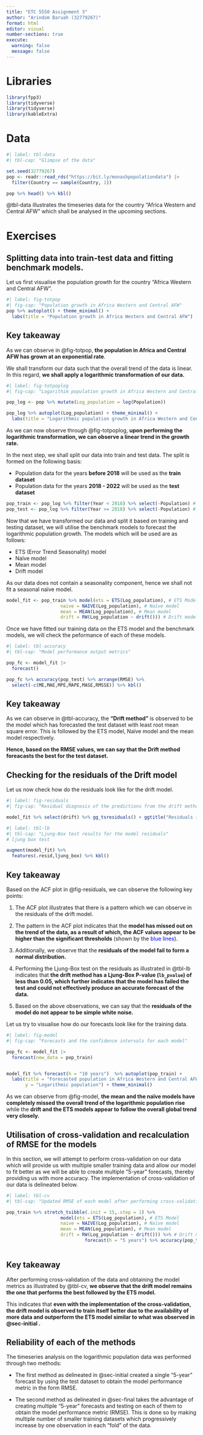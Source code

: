 ```yaml
---
title: "ETC 5550 Assignment 3"
author: "Arindom Baruah (32779267)"
format: html
editor: visual
number-sections: true
execute: 
  warning: false
  message: false
---
```


# Libraries

```r
library(fpp3)
library(tidyverse)
library(tidyverse)
library(kableExtra)
```

# Data

```r
#| label: tbl-data
#| tbl-cap: "Glimpse of the data"

set.seed(32779267)
pop <- readr::read_rds("https://bit.ly/monashpopulationdata") |>
  filter(Country == sample(Country, 1))

pop %>% head() %>% kbl()
```

@tbl-data illustrates the timeseries data for the country "Africa Western and Central	AFW" which shall be analysed in the upcoming sections.

# Exercises

## Splitting data into train-test data and fitting benchmark models.{#sec-initial}

Let us first visualise the population growth for the country "Africa Western and Central AFW".

```r
#| label: fig-totpop
#| fig-cap: "Population growth in Africa Western and Central AFW"
pop %>% autoplot() + theme_minimal() + 
  labs(title = "Population growth in Africa Western and Central AFW")
```

:::{.callout-note}
# Key takeaway

As we can observe in @fig-totpop, __the population in Africa and Central AFW has grown at an exponential rate__. 

We shall transform our data such that the overall trend of the data is linear. In this regard, __we shall apply a logarithmic transformation of our data.__
:::


```r
#| label: fig-totpoplog
#| fig-cap: "Logarithim population growth in Africa Western and Central AFW"

pop_log <- pop %>% mutate(Log_population = log(Population))

pop_log %>% autoplot(Log_population) + theme_minimal() + 
  labs(title = "Logarithmic population growth in Africa Western and Central AFW",y = "Log of population")
```

As we can now observe through @fig-totpoplog, __upon performing the logarithmic transformation, we can observe a linear trend in the growth rate.__



In the next step, we shall split our data into train and test data. The split is formed on the following basis:

- Population data for the years __before 2018__ will be used as the __train dataset__
- Population data for the years __2018 - 2022__ will be used as the __test dataset__

```r
pop_train <- pop_log %>% filter(Year < 2018) %>% select(-Population) # Train dataset
pop_test <- pop_log %>% filter(Year >= 2018) %>% select(-Population) # Test dataset
```


Now that we have transformed our data and split it based on training and testing dataset, we will utilise the benchmark models to forecast the logarithmic population growth. The models which will be used are as follows:

- ETS (Error Trend Seasonality) model
- Naïve model
- Mean model
- Drift model

As our data does not contain a seasonality component, hence we shall not fit a seasonal naïve model.

```r
model_fit <- pop_train %>% model(ets = ETS(Log_population), # ETS Model
                    naive = NAIVE(Log_population), # Naïve model
                    mean = MEAN(Log_population), # Mean model
                    drift = RW(Log_population ~ drift())) # Drift model
```


Once we have fitted our training data on the ETS model and the benchmark models, we will check the peformance of each of these models. 


```r
#| label: tbl-accuracy
#| tbl-cap: "Model performance output metrics"

pop_fc <- model_fit |>
  forecast()

pop_fc %>% accuracy(pop_test) %>% arrange(RMSE) %>% 
  select(-c(ME,MAE,MPE,MAPE,MASE,RMSSE)) %>% kbl()
```

:::{.callout-note}
# Key takeaway

As we can observe in @tbl-accuracy, the __"Drift method"__ is observed to be the model which has forecasted the test dataset with least root mean square error. This is followed by the ETS model, Naïve model and the mean model respectively.

__Hence, based on the RMSE values, we can say that the Drift method foreacasts the best for the test dataset.__
:::


## Checking for the residuals of the Drift model

Let us now check how do the residuals look like for the drift model.


```r
#| label: fig-residuals
#| fig-cap: "Residual diagnosis of the predictions from the drift method"

model_fit %>% select(drift) %>% gg_tsresiduals() + ggtitle("Residuals in the drift model") 
```

```r
#| label: tbl-lb
#| tbl-cap: "Ljung-Box test results for the model residuals"
# ljung box test

augment(model_fit) %>%
  features(.resid,ljung_box) %>% kbl()
```

:::{.callout-note}
# Key takeaway

Based on the ACF plot in @fig-residuals, we can observe the following key points:

1. The ACF plot illustrates that there is a pattern which we can observe in the residuals of the drift model.

2. The pattern in the ACF plot indicates that the __model has missed out on the trend of the data, as a result of which, the ACF values appear to be higher than the significant thresholds__ (shown by the <span style=color:blue>blue lines</span>).

3. Additionally, we observe that the __residuals of the model fail to form a normal distribution.__

4. Performing the Ljung-Box test on the residuals as illustrated in @tbl-lb indicates that __the drift method has a Ljung-Box P-value (`lb_pvalue`) of less than 0.05, which further indicates that the model has failed the test and could not effectively produce an accurate forecast of the data.__

5. Based on the above observations, we can say that the __residuals of the model do not appear to be simple white noise.__
:::

Let us try to visualise how do our forecasts look like for the training data.

```r
#| label: fig-model
#| fig-cap: "Forecasts and the confidence intervals for each model"

pop_fc <- model_fit |>
  forecast(new_data = pop_train)


model_fit %>% forecast(h = "10 years")  %>% autoplot(pop_train) + 
  labs(title = "Forecasted population in Africa Western and Central AFW",
       y = "Logarithmic population") + theme_minimal()
```
As we can observe from @fig-model, __the mean and the naïve models have completely missed the overall trend of the logarithmic population rise__ while the __drift and the ETS models appear to follow the overall global trend very closely.__


## Utilisation of cross-validation and recalculation of RMSE for the models {#sec-final}

In this section, we will attempt to perform cross-validation on our data which will provide us with multiple smaller training data and allow our model to fit better as we will be able to create multiple "5-year" forecasts, thereby providing us with more accuracy. The implementation of cross-validation of our data is delineated below.

```r
#| label: tbl-cv
#| tbl-cap: "Updated RMSE of each model after performing cross-validation on the test data"

pop_train %>% stretch_tsibble(.init = 15,.step = 1) %>% 
                    model(ets = ETS(Log_population), # ETS Model
                    naive = NAIVE(Log_population), # Naïve model
                    mean = MEAN(Log_population), # Mean model
                    drift = RW(Log_population ~ drift())) %>% # Drift model
                             forecast(h = "5 years") %>% accuracy(pop_test) %>% arrange(RMSE) %>% select(-c(ME,MAE,MPE,MAPE,MASE,RMSSE)) %>% kbl()
 
```

:::{.callout-note}
# Key takeaway

After performing cross-validation of the data and obtaining the model metrics as illustrated by @tbl-cv, __we observe that the drift model remains the one that performs the best followed by the ETS model.__ 

This indicates that __even with the implementation of the cross-validation, the drift model is observed to train itself better due to the availability of more data and outperform the ETS model similar to what was observed in @sec-initial .__ 

:::


## Reliability of each of the methods

The timeseries analysis on the logarithmic population data was performed through two methods:

- The first method as delineated in @sec-initial created a single "5-year" forecast by using the test dataset to obtain the model performance metric in the form RMSE.

- The second method as delineated in @sec-final takes the advantage of creating multiple "5-year" forecasts and testing on each of them to obtain the model performance metric (RMSE). This is done so by making multiple number of smaller training datasets which progressively increase by one observation in each "fold" of the data.


